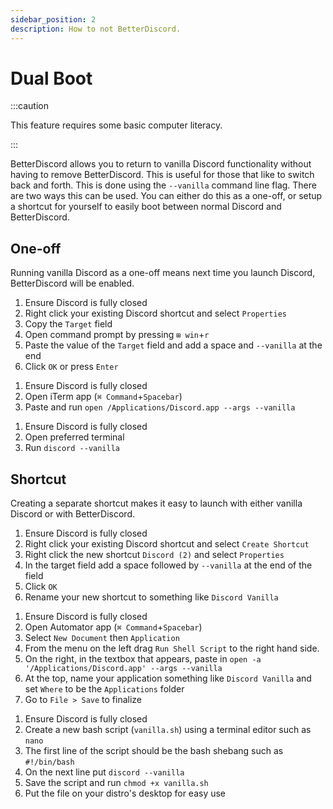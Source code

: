 ```yaml
---
sidebar_position: 2
description: How to not BetterDiscord.
---
```



# Dual Boot

:::caution

This feature requires some basic computer literacy.

:::

BetterDiscord allows you to return to vanilla Discord functionality without having to remove BetterDiscord. This is useful for those that like to switch back and forth. This is done using the `--vanilla` command line flag. There are two ways this can be used. You can either do this as a one-off, or setup a shortcut for yourself to easily boot between normal Discord and BetterDiscord.


## One-off

Running vanilla Discord as a one-off means next time you launch Discord, BetterDiscord will be enabled.

<Tabs groupId="os">
<TabItem value="windows">

1. Ensure Discord is fully closed
1. Right click your existing Discord shortcut and select `Properties`
1. Copy the `Target` field
1. Open command prompt by pressing `⊞ win`+`r`
1. Paste the value of the `Target` field and add a space and `--vanilla` at the end
1. Click `OK` or press `Enter`

</TabItem>
<TabItem value="mac">

1. Ensure Discord is fully closed
1. Open iTerm app (`⌘ Command`+`Spacebar`)
1. Paste and run `open /Applications/Discord.app --args --vanilla`

</TabItem>
<TabItem value="linux">

1. Ensure Discord is fully closed
1. Open preferred terminal
1. Run `discord --vanilla`

</TabItem>
</Tabs>

## Shortcut

Creating a separate shortcut makes it easy to launch with either vanilla Discord or with BetterDiscord.

<Tabs groupId="os">
<TabItem value="windows">

1. Ensure Discord is fully closed
1. Right click your existing Discord shortcut and select `Create Shortcut`
1. Right click the new shortcut `Discord (2)` and select `Properties`
1. In the target field add a space followed by `--vanilla` at the end of the field
1. Click `OK`
1. Rename your new shortcut to something like `Discord Vanilla`

</TabItem>
<TabItem value="mac">

1. Ensure Discord is fully closed
1. Open Automator app (`⌘ Command`+`Spacebar`)
1. Select `New Document` then `Application`
1. From the menu on the left drag `Run Shell Script` to the right hand side.
1. On the right, in the textbox that appears, paste in `open -a '/Applications/Discord.app' --args --vanilla`
1. At the top, name your application something like `Discord Vanilla` and set `Where` to be the `Applications` folder
1. Go to `File > Save` to finalize

</TabItem>
<TabItem value="linux">

1. Ensure Discord is fully closed
1. Create a new bash script (`vanilla.sh`) using a terminal editor such as `nano`
1. The first line of the script should be the bash shebang such as `#!/bin/bash`
1. On the next line put `discord --vanilla`
1. Save the script and run `chmod +x vanilla.sh`
1. Put the file on your distro's desktop for easy use

</TabItem>
</Tabs>

